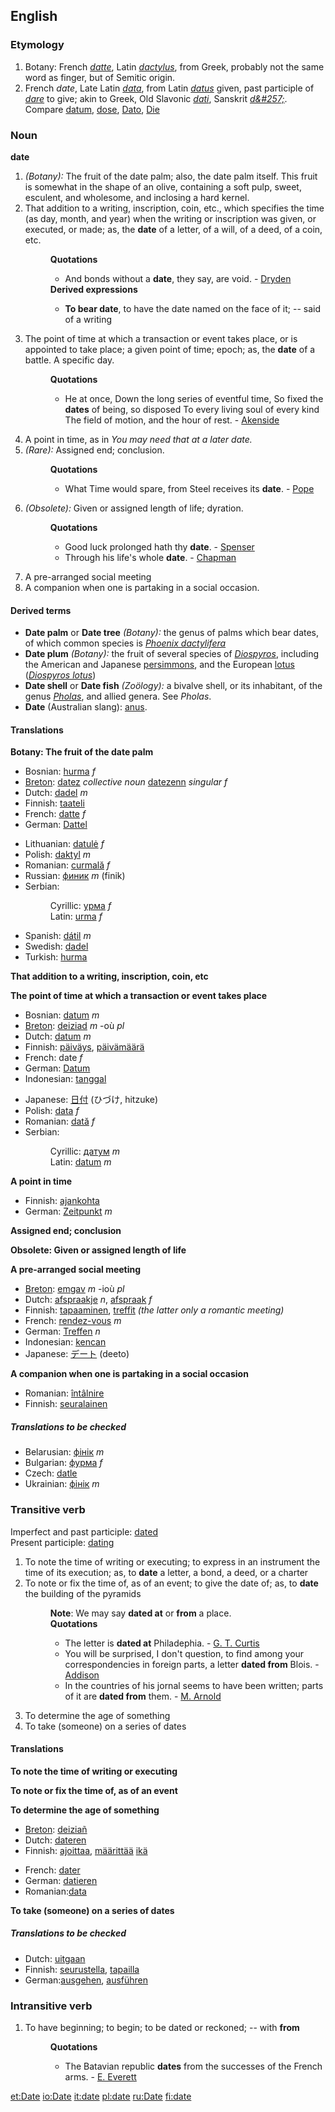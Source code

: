 {{cleanup}}
{{wikipedia}}
==English==

{{rank|fixed|leaves|chair|853|date|summer|simply|terrible}}

===Etymology===
# Botany: French ''[[datte]]'', Latin ''[[dactylus]]'', from Greek, probably not the same word as finger, but of Semitic origin.
# French ''date'', Late Latin ''[[data]]'', from Latin ''[[datus]]'' given, past participle of ''[[dare]]'' to give; akin to Greek, Old Slavonic ''[[dati]]'', Sanskrit ''[[d&#257;]]''. Compare [[datum]], [[dose]], [[Dato]], [[Die]]

===Noun===
'''date'''
#''(Botany):'' The fruit of the date palm; also, the date palm itself.  This fruit is somewhat in the shape of an olive, containing a soft pulp, sweet, esculent, and wholesome, and inclosing a hard kernel. 
#That addition to a writing, inscription, coin, etc., which specifies the time (as day, month, and year) when the writing or inscription was given, or executed, or made; as, the '''date''' of a letter, of a will, of a deed, of a coin, etc.
#:'''Quotations'''
#:*And bonds without a '''date''', they say, are void. - [[Dryden]]
#:'''Derived expressions'''
#:*'''To bear date''', to have the date named on the face of it; -- said of a writing
#The point of time at which a transaction or event takes place, or is appointed to take place; a given point of time; epoch; as, the '''date''' of a battle.  A specific day.
#:'''Quotations'''
#:*He at once, Down the long series of eventful time, So fixed the '''dates''' of being, so disposed To every living soul of every kind The field of motion, and the hour of rest. - [[Akenside]]
#A point in time, as in ''You may need that at a later date.''
#''(Rare):'' Assigned end; conclusion.
#:'''Quotations'''
#:*What Time would spare, from Steel receives its '''date'''. - [[Pope]]
#''(Obsolete):'' Given or assigned length of life; dyration.
#:'''Quotations'''
#:*Good luck prolonged hath thy '''date'''. - [[Spenser]]
#:*Through his life's whole '''date'''. - [[Chapman]]
#A pre-arranged social meeting
#A companion when one is partaking in a social occasion.

====Derived terms====
*'''Date palm''' or '''Date tree''' ''(Botany):'' the genus of palms which bear dates, of which common species is ''[[Phoenix dactylifera]]''
*'''Date plum''' ''(Botany):'' the fruit of several species of ''[[Diospyros]]'', including the American and Japanese [[persimmon]]s, and the European [[lotus]] (''[[Diospyros lotus]]'')
*'''Date shell''' or '''Date fish''' ''(Zoölogy):'' a bivalve shell, or its inhabitant, of the genus ''[[Pholas]]'', and allied genera. See ''Pholas''.
*'''Date''' (Australian slang): [[anus]].

====Translations====
'''Botany: The fruit of the date palm'''
{{top}}
*Bosnian: [[hurma]] ''f''
*[[Breton]]: [[datez]] ''collective noun'' [[datezenn]] ''singular f''
*Dutch: [[dadel]] ''m''
*Finnish: [[taateli]]
*French: [[datte]] ''f''
*German: [[Dattel]]
{{mid}}
*Lithuanian: [[datulė]] ''f''
*Polish: [[daktyl]] ''m''
*Romanian: [[curmală]] ''f''
*Russian: [[финик]] ''m'' (finik)
*Serbian:
*:Cyrillic: [[урма]] ''f''
*:Latin: [[urma]] ''f''
*Spanish: [[dátil]] ''m''
*Swedish: [[dadel]]
*Turkish: [[hurma]]
{{bottom}}

'''That addition to a writing, inscription, coin, etc'''
{{top}}
{{mid}}
{{bottom}}

'''The point of time at which a transaction or event takes place'''
{{top}}
*Bosnian: [[datum]] ''m''
*[[Breton]]: [[deiziad]] ''m'' -où ''pl''
*Dutch: [[datum]] ''m''
*Finnish: [[päiväys]], [[päivämäärä]]
*French: date ''f''
*German: [[Datum]]
*Indonesian: [[tanggal]]
{{mid}}
*Japanese: [[日付]] (ひづけ, hitzuke)
*Polish: [[data]] ''f''
*Romanian: [[dată]] ''f''
*Serbian:
*:Cyrillic: [[датум]] ''m''
*:Latin: [[datum]] ''m''
{{bottom}}

'''A point in time'''
{{top}}
*Finnish: [[ajankohta]]
*German: [[Zeitpunkt]] ''m''
{{mid}}
{{bottom}}

'''Assigned end; conclusion'''
{{top}}
{{mid}}
{{bottom}}

'''Obsolete: Given or assigned length of life'''
{{top}}
{{mid}}
{{bottom}}

'''A pre-arranged social meeting'''
{{top}}
*[[Breton]]: [[emgav]] ''m'' -ioù ''pl''
*Dutch: [[afspraakje]] ''n'', [[afspraak]] ''f''
*Finnish: [[tapaaminen]], [[treffit]] ''(the latter only a romantic meeting)''
*French: [[rendez-vous]] ''m''
*German: [[Treffen]] ''n''
*Indonesian: [[kencan]]
*Japanese: [[デート]] (deeto)
{{mid}}
{{bottom}}

'''A companion when one is partaking in a social occasion'''
{{top}}
*Romanian: [[întâlnire]]
*Finnish: [[seuralainen]]
{{mid}}
{{bottom}}

=====Translations to be checked=====
{{checktrans}}
<!--Remove this section once all of the translations below have been moved into the tables above.-->

{{top}}
*Belarusian: [[фінік]] ''m''
*Bulgarian: [[фурма]] ''f''
*Czech: [[datle]]
*Ukrainian: [[фінік]] ''m''
{{bottom}}

===Transitive verb===
Imperfect and past participle: [[dated]]<br>
Present participle: [[dating]] 
#To note the time of writing or executing; to express in an instrument the time of its execution; as, to '''date''' a letter, a bond, a deed, or a charter
#To note or fix the time of, as of an event; to give the date of; as, to '''date''' the building of the pyramids
#:'''Note''': We may say '''dated at''' or '''from''' a place.
#:'''Quotations'''
#:*The letter is '''dated at''' Philadephia. - [[G. T. Curtis]]
#:*You will be surprised, I don't question, to find among your correspondencies in foreign parts, a letter '''dated from''' Blois. - [[Addison]]
#:*In the countries of his jornal seems to have been written; parts of it are '''dated from''' them. - [[M. Arnold]]
#To determine the age of something
#To take (someone) on a series of dates

====Translations====
'''To note the time of writing or executing'''
{{top}}
{{mid}}
{{bottom}}

'''To note or fix the time of, as of an event'''
{{top}}
{{mid}}
{{bottom}}

'''To determine the age of something'''
{{top}}
*[[Breton]]: [[deiziañ]]
*Dutch: [[dateren]]
*Finnish: [[ajoittaa]], [[määrittää]] [[ikä]]
{{mid}}
*French: [[dater]]
*German: [[datieren]]
*Romanian:[[data]]
{{bottom}}

'''To take (someone) on a series of dates'''
{{top}}
{{mid}}
{{bottom}}

=====Translations to be checked=====
{{checktrans}}
* Dutch: [[uitgaan]]
* Finnish: [[seurustella]], [[tapailla]]
* German:[[ausgehen]], [[ausführen]]

===Intransitive verb===
#To have beginning; to begin; to be dated or reckoned; -- with '''from'''
#:'''Quotations'''
#:*The Batavian republic '''dates''' from the successes of the French arms. - [[E. Everett]]

[[et:Date]]
[[io:Date]]
[[it:date]]
[[pl:date]]
[[ru:Date]]
[[fi:date]]